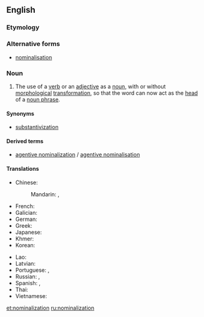 ==English==
{{wikipedia}}

===Etymology===
{{suffix|nominal|ization|lang=en}}

===Alternative forms===
* [[nominalisation]] {{qualifier|Non-Oxford British spelling}}

===Noun===
{{en-noun}} {{tcx|American spelling|Oxford British spelling|lang=en}}

# {{context|linguistics|lang=en}} The use of a [[verb]] or an [[adjective]] as a [[noun]], with or without [[morphological]] [[transformation]], so that the word can now act as the [[head]] of a [[noun phrase]].

====Synonyms====
* [[substantivization]]

====Derived terms====
* [[agentive nominalization]] / [[agentive nominalisation]]

====Translations====
{{trans-top|use of a verb or an adjective as a noun}}
* Chinese:
*: Mandarin: {{t|cmn|名詞化|sc=Hani}}, {{t+|cmn|名词化|tr=míngcíhuà|sc=Hani}}
* French: {{t+|fr|substantivation|f}}
* Galician: {{t+|gl|substantivación|f}}
* German: {{t+|de|Substantivierung|f}}
* Greek: {{t+|el|ουσιαστικοποίηση|f|sc=Grek}}
* Japanese: {{t|ja|名詞化|tr=めいしか, meishika}}
* Khmer: {{t-needed|km}}
* Korean: {{t-needed|ko}}
{{trans-mid}}
* Lao: {{t-needed|lo}}
* Latvian: {{t|lv|nominalizācija|f}}
* Portuguese: {{t+|pt|substantivação|f}}, {{t|pt|nominalização|f}}
* Russian: {{t+|ru|субстантивация|f|tr=substantivácija}}, {{t+|ru|номинализация|f|tr=nominalizácija}}
* Spanish: {{t+|es|substantivación|f}}, {{t+|es|nominalización|f}}
* Thai: {{t-needed|th}}
* Vietnamese: {{t|vi|danh từ hoá}}
{{trans-bottom}}

[[et:nominalization]]
[[ru:nominalization]]